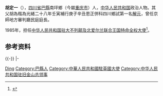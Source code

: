 {{Otheruses|胡定一}}
'''胡定一'''（{{bd|1921年|||catIdx=}}），[[四川省|四川省]][[巴縣|巴縣]]南坪鄉（今屬[[重庆市|重庆市]]）人，[[中华人民共和国|中华人民共和国]]政治人物。其父胡為楷為光緒二十八年壬寅補行庚子辛丑恩正併科四川鄉試第一名[[解元|解元]]，曾任京師地方審判廳民庭庭長。

1985年，担任[[中华人民共和国驻英国大使|中华人民共和国驻大不列颠及北爱尔兰联合王国特命全权大使]]<ref>{{cite web|title=胡定一大使 （1985-1987）|url=http://www.chinese-embassy.org.uk/chn/zhong/t229769.htm|publisher=中华人民共和国驻大不列颠及北爱尔兰联合王国大使馆|accessdate=2012-02-18}}</ref>。

== 参考资料 ==
{{Reflist}}
{{-}}
{{start box}}
{{s-dip}}
{{s-before|[[陈肇源|陈肇源]]}}
{{s-title|[[中华人民共和国驻英国大使|中华人民共和国驻英国大使]]|1985年4月 — 1987年6月}}
{{s-after|[[冀朝铸|冀朝铸]]}}
|-
{{s-new}}
{{s-title|[[中国驻旧金山总领事列表|中华人民共和国驻旧金山总领事]]|1979年11月－1983年5月}}
{{s-after|[[唐树备|唐树备]]}}
{{end box}}

{{中国政治人物小作品}}

{{Authority control}}
{{DEFAULTSORT:Hu胡}}
[[Category:胡姓|Ding]]
[[Category:巴縣人|Category:巴縣人]]
[[Category:中華人民共和國駐英國大使|Category:中華人民共和國駐英國大使]]
[[Category:中华人民共和国驻旧金山总领事|Category:中华人民共和国驻旧金山总领事]]